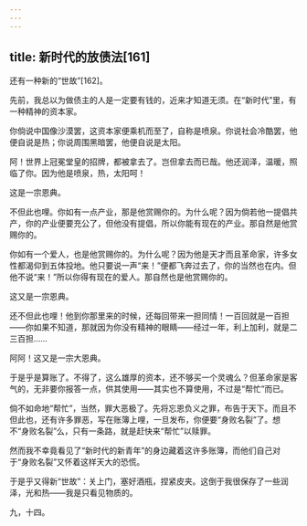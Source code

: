 ```yaml
---
---
---
```

title: 新时代的放债法[161]
---




还有一种新的“世故”[162]。

先前，我总以为做债主的人是一定要有钱的，近来才知道无须。在“新时代”里，有一种精神的资本家。

你倘说中国像沙漠罢，这资本家便乘机而至了，自称是喷泉。你说社会冷酷罢，他便自说是热；你说周围黑暗罢，他便自说是太阳。

阿！世界上冠冕堂皇的招牌，都被拿去了。岂但拿去而已哉。他还润泽，温暖，照临了你。因为他是喷泉，热，太阳呵！

这是一宗恩典。

不但此也哩。你如有一点产业，那是他赏赐你的。为什么呢？因为倘若他一提倡共产，你的产业便要充公了，但他没有提倡，所以你能有现在的产业。那自然是他赏赐你的。

你如有一个爱人，也是他赏赐你的。为什么呢？因为他是天才而且革命家，许多女性都渴仰到五体投地。他只要说一声“来！”便都飞奔过去了，你的当然也在内。但他不说“来！”所以你得有现在的爱人。那自然也是他赏赐你的。

这又是一宗恩典。

还不但此也哩！他到你那里来的时候，还每回带来一担同情！一百回就是一百担——你如果不知道，那就因为你没有精神的眼睛——经过一年，利上加利，就是二三百担……

阿阿！这又是一宗大恩典。

于是乎是算账了。不得了，这么雄厚的资本，还不够买一个灵魂么？但革命家是客气的，无非要你报答一点，供其使用——其实也不算使用，不过是“帮忙”而已。

倘不如命地“帮忙”，当然，罪大恶极了。先将忘恩负义之罪，布告于天下。而且不但此也，还有许多罪恶，写在账簿上哩，一旦发布，你便要“身败名裂”了。想不“身败名裂”么，只有一条路，就是赶快来“帮忙”以赎罪。

然而我不幸竟看见了“新时代的新青年”的身边藏着这许多账簿，而他们自己对于“身败名裂”又怀着这样天大的恐慌。

于是乎又得新“世故”：关上门，塞好酒瓶，捏紧皮夹。这倒于我很保存了一些润泽，光和热——我是只看见物质的。

九，十四。